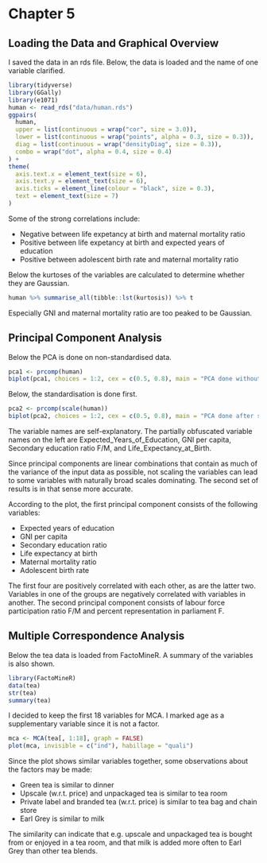 # Chapter 5

## Loading the Data and Graphical Overview

I saved the data in an rds file. Below, the data is loaded and the name of one variable clarified.

```r
library(tidyverse)
library(GGally)
library(e1071)
human <- read_rds("data/human.rds")
ggpairs(
  human,
  upper = list(continuous = wrap("cor", size = 3.0)),
  lower = list(continuous = wrap("points", alpha = 0.3, size = 0.3)),
  diag = list(continuous = wrap("densityDiag", size = 0.3)),
  combo = wrap("dot", alpha = 0.4, size = 0.4)
) +
theme(
  axis.text.x = element_text(size = 6),
  axis.text.y = element_text(size = 6),
  axis.ticks = element_line(colour = "black", size = 0.3),
  text = element_text(size = 7)
)
```

Some of the strong correlations include:

 * Negative between life expetancy at birth and maternal mortality ratio
 * Positive between life expetancy at birth and expected years of education
 * Positive between adolescent birth rate and maternal mortality ratio

Below the kurtoses of the variables are calculated to determine whether they are Gaussian.

```r
human %>% summarise_all(tibble::lst(kurtosis)) %>% t
```

Especially GNI and maternal mortality ratio are too peaked to be Gaussian.

## Principal Component Analysis

Below the PCA is done on non-standardised data.

```r
pca1 <- prcomp(human)
biplot(pca1, choices = 1:2, cex = c(0.5, 0.8), main = "PCA done without scaling the data first")
```

Below, the standardisation is done first.

```r
pca2 <- prcomp(scale(human))
biplot(pca2, choices = 1:2, cex = c(0.5, 0.8), main = "PCA done after scaling the data")
```

The variable names are self-explanatory. The partially obfuscated variable names on the left are Expected_Years_of_Education, GNI per capita, Secondary education ratio F/M, and Life_Expectancy_at_Birth.

Since principal components are linear combinations that contain as much of the variance of the input data as possible, not scaling the variables can lead to some variables with naturally broad scales dominating. The second set of results is in that sense more accurate.

According to the plot, the first principal component consists of the following variables:

 * Expected years of education
 * GNI per capita
 * Secondary education ratio
 * Life expectancy at birth
 * Maternal mortality ratio
 * Adolescent birth rate

The first four are positively correlated with each other, as are the latter two. Variables in one of the groups are negatively correlated with variables in another. The second principal component consists of labour force participation ratio F/M and percent representation in parliament F.

## Multiple Correspondence Analysis

Below the tea data is loaded from FactoMineR. A summary of the variables is also shown.

```r
library(FactoMineR)
data(tea)
str(tea)
summary(tea)
```

I decided to keep the first 18 variables for MCA. I marked age as a supplementary variable since it is not a factor.

```r
mca <- MCA(tea[, 1:18], graph = FALSE)
plot(mca, invisible = c("ind"), habillage = "quali")
```

Since the plot shows similar variables together, some observations about the factors may be made:

 * Green tea is similar to dinner
 * Upscale (w.r.t. price) and unpackaged tea is similar to tea room
 * Private label and branded tea (w.r.t. price) is similar to tea bag and chain store
 * Earl Grey is similar to milk

The similarity can indicate that e.g. upscale and unpackaged tea is bought from or enjoyed in a tea room, and that milk is added more often to Earl Grey than other tea blends.
